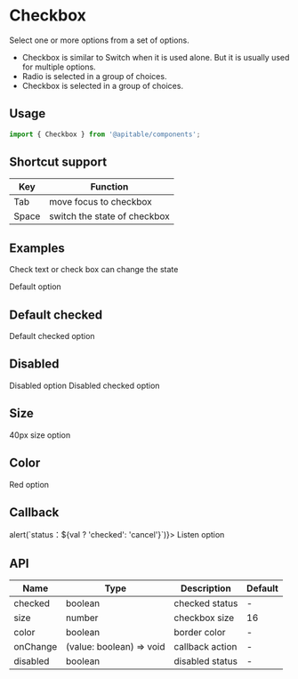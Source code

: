 
<Meta title="en/components/Checkbox" />

# Checkbox

Select one or more options from a set of options.

+ Checkbox is similar to Switch when it is used alone. But it is usually used for multiple options.
+ Radio is selected in a group of choices.
+ Checkbox is selected in a group of choices.

## Usage

```jsx
import { Checkbox } from '@apitable/components';
```


## Shortcut support

| Key   | Function                     |
|-------|------------------------------|
| Tab   | move focus to checkbox       |
| Space | switch the state of checkbox |


## Examples

Check text or check box can change the state

<Canvas>
<ThemeToggle lang="en">
  <Checkbox>
    Default option
  </Checkbox>
</ThemeToggle>
</Canvas>

## Default checked

<Canvas>
<ThemeToggle lang="en">
  <Checkbox checked>
      Default checked option
  </Checkbox>
</ThemeToggle>
</Canvas>

## Disabled

<Canvas>
<ThemeToggle lang="en">
  <Checkbox disabled>
    Disabled option
  </Checkbox>
  <Checkbox checked disabled>
      Disabled checked option
  </Checkbox>
</ThemeToggle>
</Canvas>

## Size

<Canvas>
<ThemeToggle lang="en">
  <Checkbox size={40}>
    40px size option
  </Checkbox>
</ThemeToggle>
</Canvas>

## Color

<Canvas>
<ThemeToggle lang="en">
  <Checkbox color="red">
    Red option
  </Checkbox>
</ThemeToggle>
</Canvas>

## Callback

<Canvas>
<ThemeToggle lang="en">
<Checkbox onChange={val => alert(`status：${val ? 'checked': 'cancel'}`)}>
  Listen option
</Checkbox>
</ThemeToggle>
</Canvas>

## API

| Name     | Type                     | Description     | Default |
|----------|--------------------------|-----------------|---------|
| checked  | boolean                  | checked status  | -       |
| size     | number                   | checkbox size   | 16      |
| color    | boolean                  | border color    | -       |
| onChange | (value: boolean) => void | callback action | -       |
| disabled | boolean                  | disabled status | -       |